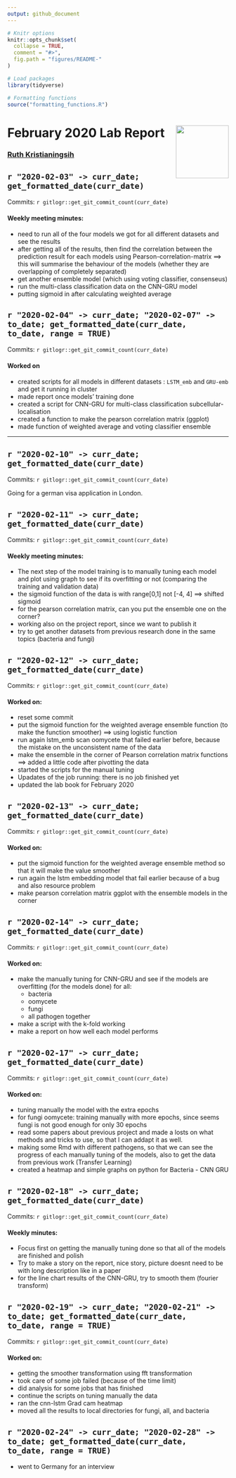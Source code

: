 ```yaml
---
output: github_document
---
```


```r
# Knitr options
knitr::opts_chunk$set(
  collapse = TRUE,
  comment = "#>",
  fig.path = "figures/README-"
)

# Load packages
library(tidyverse)

# Formatting functions
source("formatting_functions.R")
```

# February 2020 Lab Report <img src="figures/tsl-logo.png" align="right" width="120" />

### [Ruth Kristianingsih](https://github.com/ruthkr)


##  `r "2020-02-03" -> curr_date; get_formatted_date(curr_date)`

Commits: `r gitlogr::get_git_commit_count(curr_date)`

<!-- Total time: `#r get_total_worktime(curr_date, time_in = "9:00", time_out = "NA", time_lunch = "1:00")` -->


#### Weekly meeting minutes: 

- need to run all of the four models we got for all different datasets and see the results
- after getting all of the results, then find the correlation between the prediction result for each models using Pearson-correlation-matrix ==> this will summarise the behaviour of the models (whether they are overlapping of completely separated)
- get another ensemble model (which using voting classifier, consenseus)
- run the multi-class classification data on the CNN-GRU model
- putting sigmoid in after calculating weighted average


##   `r "2020-02-04" -> curr_date; "2020-02-07" -> to_date; get_formatted_date(curr_date, to_date, range = TRUE)`

Commits: `r gitlogr::get_git_commit_count(curr_date)`



#### Worked on

- created scripts for all models in different datasets : `LSTM_emb` and `GRU-emb` and get it running in cluster
- made report once models' training done
- created a script for CNN-GRU for multi-class classification subcellular-localisation
- created a function to make the pearson correlation matrix (ggplot)
- made function of weighted average and voting classifier ensemble

***

##  `r "2020-02-10" -> curr_date; get_formatted_date(curr_date)`

Commits: `r gitlogr::get_git_commit_count(curr_date)`



Going for a german visa application in London. 

##  `r "2020-02-11" -> curr_date; get_formatted_date(curr_date)`

Commits: `r gitlogr::get_git_commit_count(curr_date)`



#### Weekly meeting minutes:

- The next step of the model training is to manually tuning each model and plot using graph to see if its overfitting or not (comparing the training and validation data)
- the sigmoid function of the data is with range[0,1] not [-4, 4] ==> shifted sigmoid
- for the pearson correlation matrix, can you put the ensemble one on the corner?
- working also on the project report, since we want to publish it
- try to get another datasets from previous research done in the same topics (bacteria and fungi)

##  `r "2020-02-12" -> curr_date; get_formatted_date(curr_date)`

Commits: `r gitlogr::get_git_commit_count(curr_date)`



#### Worked on:

- reset some commit 
- put the sigmoid function for the weighted average ensemble function (to make the function smoother) ==> using logistic function
- run again lstm_emb scan oomycete that failed earlier before, because the mistake on the unconsistent name of the data
- make the ensemble in the corner of Pearson correlation matrix functions ==> added a little code after pivotting the data
- started the scripts for the manual tuning 
- Upadates of the job running: there is no job finished yet
- updated the lab book for February 2020

##  `r "2020-02-13" -> curr_date; get_formatted_date(curr_date)`

Commits: `r gitlogr::get_git_commit_count(curr_date)`



 
#### Worked on: 

- put the sigmoid function for the weighted average ensemble method so that it will make the value smoother
- run again the lstm embedding model that fail earlier because of a bug and also resource problem
- make pearson correlation matrix ggplot with the ensemble models in the corner


##  `r "2020-02-14" -> curr_date; get_formatted_date(curr_date)`

Commits: `r gitlogr::get_git_commit_count(curr_date)`




#### Worked on: 

- make the manually tuning for CNN-GRU and see if the models are overfitting (for the models done) for all:
  - bacteria
  - oomycete
  - fungi
  - all pathogen together
  
- make a script with the k-fold working
- make a report on how well each model performs

##  `r "2020-02-17" -> curr_date; get_formatted_date(curr_date)`

Commits: `r gitlogr::get_git_commit_count(curr_date)`


#### Worked on:

- tuning manually the model with the extra epochs 
- for fungi oomycete: training manually with more epochs, since seems fungi is not good enough for only 30 epochs
- read some papers about previous project and made a losts on what methods and tricks to use, so that I can addapt it as well. 
- making some Rmd with different pathogens, so that we can see the progress of each manually tuning of the models, also to get the data from previous work (Transfer Learning)
- created a heatmap and simple graphs on python for Bacteria - CNN GRU

##  `r "2020-02-18" -> curr_date; get_formatted_date(curr_date)`

Commits: `r gitlogr::get_git_commit_count(curr_date)`


#### Weekly minutes:

- Focus first on getting the manually tuning done so that all of the models are finished and polish
- Try to make a story on the report, nice story, picture doesnt need to be with long description like in a paper
- for the line chart results of the CNN-GRU, try to smooth them (fourier transform)


## `r "2020-02-19" -> curr_date; "2020-02-21" -> to_date; get_formatted_date(curr_date, to_date, range = TRUE)`

Commits: `r gitlogr::get_git_commit_count(curr_date)`

#### Worked on:

- getting the smoother transformation using fft transformation
- took care of some job failed (because of the time limit)
- did analysis for some jobs that has finished
- continue the scripts on tuning manually the data
- ran the cnn-lstm Grad cam heatmap
- moved all the results to local directories for fungi, all, and bacteria

## `r "2020-02-24" -> curr_date; "2020-02-28" -> to_date; get_formatted_date(curr_date, to_date, range = TRUE)`

- went to Germany for an interview
